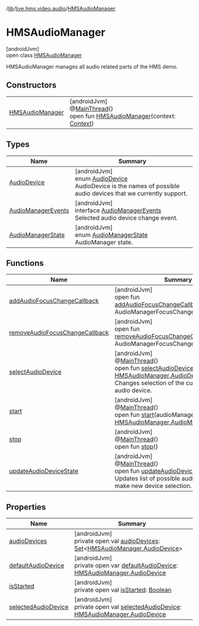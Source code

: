/[lib](/api-reference/android/v2/home/content)/[live.hms.video.audio](../index)/[HMSAudioManager](index)

# HMSAudioManager

[androidJvm]\
open class [HMSAudioManager](index)

HMSAudioManager manages all audio related parts of the HMS demo.

## Constructors

|                                         |                                                                                                                                                                                                                                                                              |
| --------------------------------------- | ---------------------------------------------------------------------------------------------------------------------------------------------------------------------------------------------------------------------------------------------------------------------------- |
| [HMSAudioManager](-h-m-s-audio-manager) | [androidJvm]<br />@[MainThread](https://developer.android.com/reference/kotlin/androidx/annotation/MainThread.html)()<br />open fun [HMSAudioManager](-h-m-s-audio-manager)(context: [Context](https://developer.android.com/reference/kotlin/android/content/Context.html)) |

## Types

| Name                                              | Summary                                                                                                                                      |
| ------------------------------------------------- | -------------------------------------------------------------------------------------------------------------------------------------------- |
| [AudioDevice](-audio-device/index)                | [androidJvm]<br />enum [AudioDevice](-audio-device/index)<br />AudioDevice is the names of possible audio devices that we currently support. |
| [AudioManagerEvents](-audio-manager-events/index) | [androidJvm]<br />interface [AudioManagerEvents](-audio-manager-events/index)<br />Selected audio device change event.                       |
| [AudioManagerState](-audio-manager-state/index)   | [androidJvm]<br />enum [AudioManagerState](-audio-manager-state/index)<br />AudioManager state.                                              |

## Functions

| Name                                                                 | Summary                                                                                                                                                                                                                                                                                               |
| -------------------------------------------------------------------- | ----------------------------------------------------------------------------------------------------------------------------------------------------------------------------------------------------------------------------------------------------------------------------------------------------- |
| [addAudioFocusChangeCallback](add-audio-focus-change-callback)       | [androidJvm]<br />open fun [addAudioFocusChangeCallback](add-audio-focus-change-callback)(callback: AudioManagerFocusChangeCallbacks)                                                                                                                                                                 |
| [removeAudioFocusChangeCallback](remove-audio-focus-change-callback) | [androidJvm]<br />open fun [removeAudioFocusChangeCallback](remove-audio-focus-change-callback)(callback: AudioManagerFocusChangeCallbacks)                                                                                                                                                           |
| [selectAudioDevice](select-audio-device)                             | [androidJvm]<br />@[MainThread](https://developer.android.com/reference/kotlin/androidx/annotation/MainThread.html)()<br />open fun [selectAudioDevice](select-audio-device)(device: [HMSAudioManager.AudioDevice](-audio-device/index))<br />Changes selection of the currently active audio device. |
| [start](start)                                                       | [androidJvm]<br />@[MainThread](https://developer.android.com/reference/kotlin/androidx/annotation/MainThread.html)()<br />open fun [start](start)(audioManagerEvents: [HMSAudioManager.AudioManagerEvents](-audio-manager-events/index))                                                             |
| [stop](stop)                                                         | [androidJvm]<br />@[MainThread](https://developer.android.com/reference/kotlin/androidx/annotation/MainThread.html)()<br />open fun [stop](stop)()                                                                                                                                                    |
| [updateAudioDeviceState](update-audio-device-state)                  | [androidJvm]<br />@[MainThread](https://developer.android.com/reference/kotlin/androidx/annotation/MainThread.html)()<br />open fun [updateAudioDeviceState](update-audio-device-state)()<br />Updates list of possible audio devices and make new device selection.                                  |

## Properties

| Name                                         | Summary                                                                                                                                                                                        |
| -------------------------------------------- | ---------------------------------------------------------------------------------------------------------------------------------------------------------------------------------------------- |
| [audioDevices](audio-devices)                | [androidJvm]<br />private open val [audioDevices](audio-devices): [Set](https://developer.android.com/reference/kotlin/java/util/Set.html)<[HMSAudioManager.AudioDevice](-audio-device/index)> |
| [defaultAudioDevice](default-audio-device)   | [androidJvm]<br />private open var [defaultAudioDevice](default-audio-device): [HMSAudioManager.AudioDevice](-audio-device/index)                                                              |
| [isStarted](is-started)                      | [androidJvm]<br />private open val [isStarted](is-started): [Boolean](https://kotlinlang.org/api/latest/jvm/stdlib/kotlin/-boolean/index.html)                                                 |
| [selectedAudioDevice](selected-audio-device) | [androidJvm]<br />private open val [selectedAudioDevice](selected-audio-device): [HMSAudioManager.AudioDevice](-audio-device/index)                                                            |
